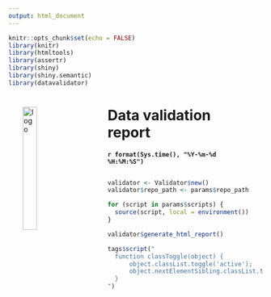```yaml
---
output: html_document
---
```


```r
knitr::opts_chunk$set(echo = FALSE)
library(knitr)
library(htmltools)
library(assertr)
library(shiny)
library(shiny.semantic)
library(datavalidator)
```

<div id="report_header" style="margin: 2em;">
  <img src="logo.png" alt="logo" style="float: left; width: 25%; margin-right: 4em;"/>
  <h1>Data validation report</h1>
  <h4>`r format(Sys.time(), "%Y-%m-%d %H:%M:%S")`</h4>
</div>

```r
validator <- Validator$new()
validator$repo_path <- params$repo_path
```

```r
for (script in params$scripts) {
  source(script, local = environment())
}
```

```r
validator$generate_html_report()

tags$script("
  function classToggle(object) {
      object.classList.toggle('active');
      object.nextElementSibling.classList.toggle('active');
  }
")
```
